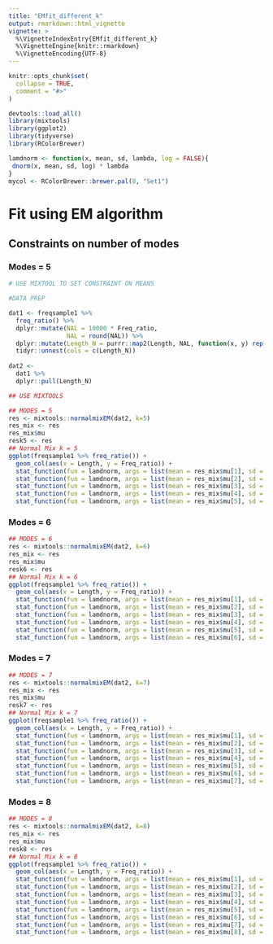 ```yaml
---
title: "EMfit_different_k"
output: rmarkdown::html_vignette
vignette: >
  %\VignetteIndexEntry{EMfit_different_k}
  %\VignetteEngine{knitr::rmarkdown}
  %\VignetteEncoding{UTF-8}
---
```


```r
knitr::opts_chunk$set(
  collapse = TRUE,
  comment = "#>"
)
```

```r
devtools::load_all()
library(mixtools)
library(ggplot2)
library(tidyverse)
library(RColorBrewer)

lamdnorm <- function(x, mean, sd, lambda, log = FALSE){
 dnorm(x, mean, sd, log) * lambda
}
mycol <- RColorBrewer::brewer.pal(8, "Set1")
```

# Fit using EM algorithm

## Constraints on number of modes

### Modes = 5

```r

# USE MIXTOOL TO SET CONSTRAINT ON MEANS

#DATA PREP

dat1 <- freqsample1 %>%
  freq_ratio() %>%
  dplyr::mutate(NAL = 10000 * Freq_ratio,
                NAL = round(NAL)) %>%
  dplyr::mutate(Length_N = purrr::map2(Length, NAL, function(x, y) rep(x, y))) %>%
  tidyr::unnest(cols = c(Length_N))
  
dat2 <- 
  dat1 %>%
  dplyr::pull(Length_N)

## USE MIXTOOLS

## MODES = 5
res <- mixtools::normalmixEM(dat2, k=5)
res_mix <- res
res_mix$mu
resk5 <- res
## Normal Mix k = 5
ggplot(freqsample1 %>% freq_ratio()) +
  geom_col(aes(x = Length, y = Freq_ratio)) +
  stat_function(fun = lamdnorm, args = list(mean = res_mix$mu[1], sd = res_mix$sigma[1], lambda = res_mix$lambda[1]), col = mycol[1]) +
  stat_function(fun = lamdnorm, args = list(mean = res_mix$mu[2], sd = res_mix$sigma[2], lambda = res_mix$lambda[2]), col = mycol[2]) +
  stat_function(fun = lamdnorm, args = list(mean = res_mix$mu[3], sd = res_mix$sigma[3], lambda = res_mix$lambda[3]), col = mycol[3]) +
  stat_function(fun = lamdnorm, args = list(mean = res_mix$mu[4], sd = res_mix$sigma[4], lambda = res_mix$lambda[4]), col = mycol[4]) +
  stat_function(fun = lamdnorm, args = list(mean = res_mix$mu[5], sd = res_mix$sigma[5], lambda = res_mix$lambda[5]), col = mycol[5]) 
```

### Modes = 6

```r
## MODES = 6
res <- mixtools::normalmixEM(dat2, k=6)
res_mix <- res
res_mix$mu
resk6 <- res
## Normal Mix k = 6
ggplot(freqsample1 %>% freq_ratio()) +
  geom_col(aes(x = Length, y = Freq_ratio)) +
  stat_function(fun = lamdnorm, args = list(mean = res_mix$mu[1], sd = res_mix$sigma[1], lambda = res_mix$lambda[1]), col = mycol[1]) +
  stat_function(fun = lamdnorm, args = list(mean = res_mix$mu[2], sd = res_mix$sigma[2], lambda = res_mix$lambda[2]), col = mycol[2]) +
  stat_function(fun = lamdnorm, args = list(mean = res_mix$mu[3], sd = res_mix$sigma[3], lambda = res_mix$lambda[3]), col = mycol[3]) +
  stat_function(fun = lamdnorm, args = list(mean = res_mix$mu[4], sd = res_mix$sigma[4], lambda = res_mix$lambda[4]), col = mycol[4]) +
  stat_function(fun = lamdnorm, args = list(mean = res_mix$mu[5], sd = res_mix$sigma[5], lambda = res_mix$lambda[5]), col = mycol[5]) +
  stat_function(fun = lamdnorm, args = list(mean = res_mix$mu[6], sd = res_mix$sigma[6], lambda = res_mix$lambda[6]), col = mycol[6]) 
```

### Modes = 7

```r

## MODES = 7
res <- mixtools::normalmixEM(dat2, k=7)
res_mix <- res
res_mix$mu
resk7 <- res
## Normal Mix k = 7
ggplot(freqsample1 %>% freq_ratio()) +
  geom_col(aes(x = Length, y = Freq_ratio)) +
  stat_function(fun = lamdnorm, args = list(mean = res_mix$mu[1], sd = res_mix$sigma[1], lambda = res_mix$lambda[1]), col = mycol[1]) +
  stat_function(fun = lamdnorm, args = list(mean = res_mix$mu[2], sd = res_mix$sigma[2], lambda = res_mix$lambda[2]), col = mycol[2]) +
  stat_function(fun = lamdnorm, args = list(mean = res_mix$mu[3], sd = res_mix$sigma[3], lambda = res_mix$lambda[3]), col = mycol[3]) +
  stat_function(fun = lamdnorm, args = list(mean = res_mix$mu[4], sd = res_mix$sigma[4], lambda = res_mix$lambda[4]), col = mycol[4]) +
  stat_function(fun = lamdnorm, args = list(mean = res_mix$mu[5], sd = res_mix$sigma[5], lambda = res_mix$lambda[5]), col = mycol[5]) +
  stat_function(fun = lamdnorm, args = list(mean = res_mix$mu[6], sd = res_mix$sigma[6], lambda = res_mix$lambda[6]), col = mycol[6]) +
  stat_function(fun = lamdnorm, args = list(mean = res_mix$mu[7], sd = res_mix$sigma[7], lambda = res_mix$lambda[7]), col = mycol[7])

```
### Modes = 8

```r

## MODES = 8
res <- mixtools::normalmixEM(dat2, k=8)
res_mix <- res
res_mix$mu
resk8 <- res
## Normal Mix k = 8
ggplot(freqsample1 %>% freq_ratio()) +
  geom_col(aes(x = Length, y = Freq_ratio)) +
  stat_function(fun = lamdnorm, args = list(mean = res_mix$mu[1], sd = res_mix$sigma[1], lambda = res_mix$lambda[1]), col = mycol[1]) +
  stat_function(fun = lamdnorm, args = list(mean = res_mix$mu[2], sd = res_mix$sigma[2], lambda = res_mix$lambda[2]), col = mycol[2]) +
  stat_function(fun = lamdnorm, args = list(mean = res_mix$mu[3], sd = res_mix$sigma[3], lambda = res_mix$lambda[3]), col = mycol[3]) +
  stat_function(fun = lamdnorm, args = list(mean = res_mix$mu[4], sd = res_mix$sigma[4], lambda = res_mix$lambda[4]), col = mycol[4]) +
  stat_function(fun = lamdnorm, args = list(mean = res_mix$mu[5], sd = res_mix$sigma[5], lambda = res_mix$lambda[5]), col = mycol[5]) +
  stat_function(fun = lamdnorm, args = list(mean = res_mix$mu[6], sd = res_mix$sigma[6], lambda = res_mix$lambda[6]), col = mycol[6]) +
  stat_function(fun = lamdnorm, args = list(mean = res_mix$mu[7], sd = res_mix$sigma[7], lambda = res_mix$lambda[7]), col = mycol[7]) +
  stat_function(fun = lamdnorm, args = list(mean = res_mix$mu[8], sd = res_mix$sigma[8], lambda = res_mix$lambda[8]), col = mycol[8])

```
